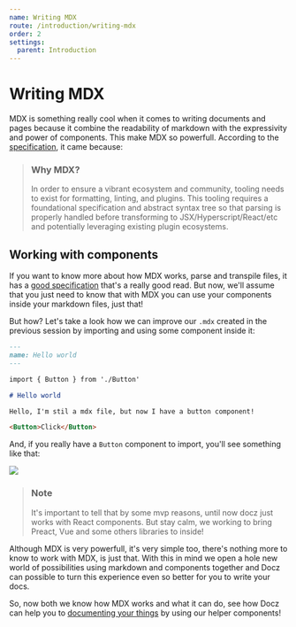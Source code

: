 ```yaml
---
name: Writing MDX
route: /introduction/writing-mdx
order: 2
settings:
  parent: Introduction
---
```


# Writing MDX

MDX is something really cool when it comes to writing documents and pages because it combine the readability of markdown with the expressivity and power of components. This make MDX so powerfull. According to the [specification](https://github.com/mdx-js/specification), it came because:

> <h3>Why MDX?</h3>
> In order to ensure a vibrant ecosystem and community, tooling needs to exist for formatting, linting, and plugins. This tooling requires a foundational specification and abstract syntax tree so that parsing is properly handled before transforming to JSX/Hyperscript/React/etc and potentially leveraging existing plugin ecosystems.

## Working with components

If you want to know more about how MDX works, parse and transpile files, it has a [good specification](https://github.com/mdx-js/specification) that's a really good read. But now, we'll assume that you just need to know that with MDX you can use your components inside your markdown files, just that!

But how? Let's take a look how we can improve our `.mdx` created in the previous session by importing and using some component inside it:

```markdown
---
name: Hello world
---

import { Button } from './Button'

# Hello world

Hello, I'm stil a mdx file, but now I have a button component!

<Button>Click</Button>
```

And, if you really have a `Button` component to import, you'll see something like that:

![](https://cdn-std.dprcdn.net/files/acc_649651/4am9Is)

> <h3>Note</h3>
> It's important to tell that by some mvp reasons, until now docz just works with React components. But stay calm, we working to bring Preact, Vue and some others libraries to inside!

Although MDX is very powerfull, it's very simple too, there's nothing more to know to work with MDX, is just that. With this in mind we open a hole new world of possibilities using markdown and components together and Docz can possible to turn this experience even so better for you to write your docs.

So, now both we know how MDX works and what it can do, see how Docz can help you to [documenting your things](/introduction/documenting-your-things) by using our helper components!
